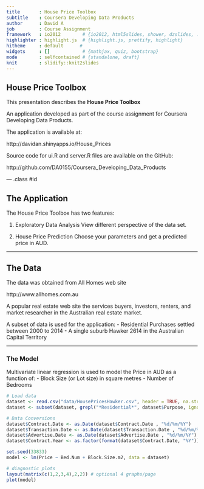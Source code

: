 ```yaml
---
title       : House Price Toolbox
subtitle    : Coursera Developing Data Products
author      : David A
job         : Course Assignment
framework   : io2012        # {io2012, html5slides, shower, dzslides, ...}
highlighter : highlight.js  # {highlight.js, prettify, highlight}
hitheme     : default      # 
widgets     : []            # {mathjax, quiz, bootstrap}
mode        : selfcontained # {standalone, draft}
knit        : slidify::knit2slides
---
```




## House Price Toolbox

This presentation describes the <strong>House Price Toolbox</strong>

An application developed as part of the course assignment for Coursera Developing Data Products.

The application is available at:

http://davidan.shinyapps.io/House_Prices

Source code for ui.R and server.R files are available on the GitHub:

http://github.com/DA0155/Coursera_Developing_Data_Products

--- .class #id 

## The Application

The House Price Toolbox has two features:

1. Exploratory Data Analysis
    View different perspective of the data set.

2. House Price Prediction
    Choose your parameters and get a predicted price in AUD.

--- 

## The Data

The data was obtained from All Homes web site

http://www.allhomes.com.au

A popular real estate web site the services buyers, investors, renters, and market researcher in the Australian real estate market.

A subset of data is used for the application:
- Residential Purchases settled between 2000 to 2014
- A single suburb Hawker 2614 in the Australian Capital Territory

---

### The Model

Multivariate linear regression is used to model the Price in AUD as a function of:
- Block Size (or Lot size) in square metres
- Number of Bedrooms

```r

# Load data
dataset <- read.csv("data/HousePricesHawker.csv", header = TRUE, na.strings = "NA")
dataset <- subset(dataset, grepl("*Residential*", dataset$Purpose, ignore.case = TRUE))

# Data Conversions
dataset$Contract.Date <- as.Date(dataset$Contract.Date , "%d/%m/%Y")
dataset$Transaction.Date <- as.Date(dataset$Transaction.Date , "%d/%m/%Y")
dataset$Advertise.Date <- as.Date(dataset$Advertise.Date , "%d/%m/%Y")
dataset$Contract.Year <- as.factor(format(dataset$Contract.Date, "%Y"))

set.seed(33833)
model <- lm(Price ~ Bed.Num + Block.Size.m2, data = dataset) 

# diagnostic plots 
layout(matrix(c(1,2,3,4),2,2)) # optional 4 graphs/page 
plot(model)

```


